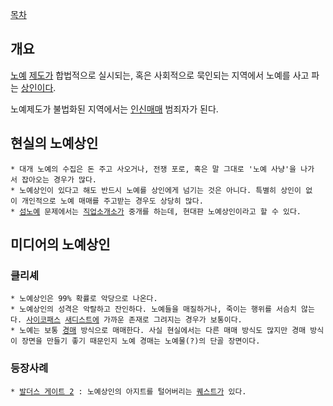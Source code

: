 [[목차]]
== 개요 ==
[[노예]] [[제도]]가 합법적으로 실시되는, 혹은 사회적으로 묵인되는 지역에서 노예를 사고 파는 [[상인]]이다.

노예제도가 불법화된 지역에서는 [[인신매매]] 범죄자가 된다.

== 현실의 노예상인 ==
 * 대개 노예의 수집은 돈 주고 사오거나, 전쟁 포로, 혹은 말 그대로 '노예 사냥'을 나가서 잡아오는 경우가 많다.
 * 노예상인이 있다고 해도 반드시 노예를 상인에게 넘기는 것은 아니다. 특별히 상인이 없이 개인적으로 노예 매매를 주고받는 경우도 상당히 많다.
 * [[섬노예]] 문제에서는 [[직업소개소]]가 중개를 하는데, 현대판 노예상인이라고 할 수 있다.

== 미디어의 노예상인 ==
=== 클리셰 ===
 * 노예상인은 99% 확률로 악당으로 나온다.
 * 노예상인의 성격은 악랄하고 잔인하다. 노예들을 매질하거나, 죽이는 행위를 서슴치 않는다. [[사이코패스]] [[새디스트]]에 가까운 존재로 그려지는 경우가 보통이다.
 * 노예는 보통 [[경매]] 방식으로 매매한다. 사실 현실에서는 다른 매매 방식도 많지만 경매 방식이 장면을 만들기 좋기 때문인지 노예 경매는 노예물(?)의 단골 장면이다.

=== 등장사례 ===
 * [[발더스 게이트 2]] : 노예상인의 아지트를 털어버리는 [[퀘스트]]가 있다.
